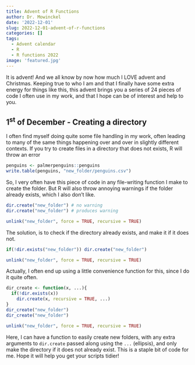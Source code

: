 ```yaml
---
title: Advent of R Functions
author: Dr. Mowinckel
date: '2022-12-01'
slug: 2022-12-01-advent-of-r-functions
categories: []
tags:
  - Advent calendar
  - R
  - R functions 2022
image: 'featured.jpg'
---
```



It is advent!
And we all know by now how much I LOVE advent and Christmas. 
Keeping true to who I am and that I finally have some extra energy for things like this, this advent brings you a series of 24 pieces of code I often use in my work, and that I hope can be of interest and help to you.

## 1<sup>st</sup> of December - Creating a directory
I often find myself doing quite some file handling in my work, often leading to many of the same things happening over and over in slightly different contexts. 
If you try to create files in a directory that does not exists, R will throw an error

```r
penguins <- palmerpenguins::penguins
write.table(penguins, "new_folder/penguins.csv")
```

So, I very often have this piece of code in any file-writing function I make to create the folder. 
But R will also throw annoying warnings if the folder already exists, which I also don't like.

```r
dir.create("new_folder") # no warning
dir.create("new_folder") # produces warning
```

```r
unlink("new_folder", force = TRUE, recursive = TRUE)
```

The solution, is to check if the directory already exists, and make it if it does not.


```r
if(!dir.exists("new_folder")) dir.create("new_folder")
```

```r
unlink("new_folder", force = TRUE, recursive = TRUE)
```
Actually, I often end up using a little convenience function for this, since I do it quite often.

```r
dir_create <- function(x, ...){
  if(!dir.exists(x)) 
    dir.create(x, recursive = TRUE, ...)
}
dir_create("new_folder")
dir_create("new_folder")
```

```r
unlink("new_folder", force = TRUE, recursive = TRUE)
```
Here, I can have a function to easily create new folders, with any extra arguments to `dir.create` passed along using the `...` (ellipsis), and only make the directory if it does not already exist.
This is a staple bit of code for me.
Hope it will help you get your scripts tidier!



<!-- Let's kick it off by a piece of code that I often use on our offline server, where we store and use sensitive human data.  -->
<!-- Here, I have less options in terms of R packages, so I often rely on base-R funcitonality, to avoid issues with compilers not being equal between my workflows.  -->
<!-- And if you have no idea what I just said, ignore it, be happy you don't need to deal with stuff like that! -->

<!-- Ok, so we kick of with being able to easily split a data.frame by some grouping and save them into separate files. -->
<!-- I'll first show you the entire code, then we will start breaking it down. -->

<!-- ```{r} -->
<!-- penguins <- palmerpenguins::penguins -->
<!-- save_files <- function(data, group, directory) { -->
<!--   # Create directory to place files in, called "csvs" -->
<!--   if(!dir.exists(directory)) dir.create(directory) -->

<!--   tmp <- palmerpenguins::penguins |> -->
<!--     split(group) -->

<!--   .filename <- function(data){ -->
<!--     species <- paste0(unique(data$species), ".csv") -->
<!--     species <- tolower(species) -->
<!--     file.path(directory, species) -->
<!--   } -->
<!--   names(tmp) <- sapply(tmp, .filename) -->

<!--   sapply(tmp, function(x) { -->
<!--     write.csv(x, -->
<!--               .filename(x), -->
<!--               row.names = FALSE) -->
<!--   }) -->
<!-- } -->
<!-- save_files(penguins, ~species, "csvs") -->

<!-- # Check that they are there -->
<!-- list.files("csvs", full.names = TRUE) -->
<!-- ``` -->

<!-- ### Splitting into several data.frames -->
<!-- Let start by how I'm breaking up the penguins dataset into several data.frames -->

<!-- ```{r} -->
<!-- penguins |>  -->
<!--   split(~species) -->
<!-- ``` -->

<!-- The `split()` function is super neat for things like this.  -->
<!-- When done on a data.frame, you can provide a formula to split by variables in your data.  -->
<!-- In this case, we are telling it to split by species, and therefore it produces one data.frame per species in the original dataset, each data.frame reduced to rows only containing that species.  -->
<!-- Really neat, if you ask me! -->


